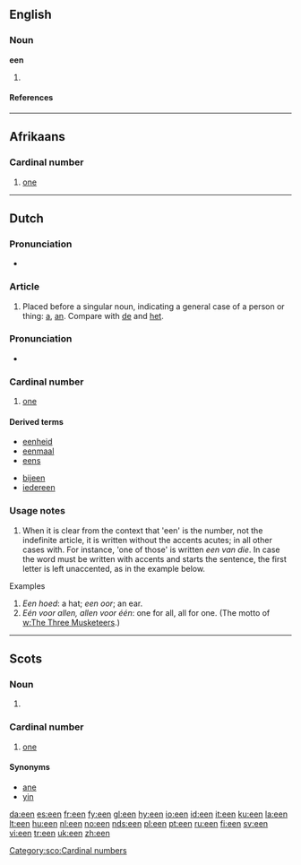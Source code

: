 {{see|één}}
==English==

===Noun===
'''een'''

# {{plural of|[[ee]]}}

====References====
{{R:1913}}
{{R:Northeast Dialect 2005}}

----

==Afrikaans==

===Cardinal number===
{{infl|af|numeral}}

# {{cardinal|lang=af}} [[one]]

----

==Dutch==

===Pronunciation===
* {{IPA|/ən/}}

===Article===
{{infl|nl|article}}

# {{indefinite}} Placed before a singular noun, indicating a general case of a person or thing: [[a]], [[an]]. Compare with [[de]] and [[het]].

===Pronunciation===
* {{IPA|/e:n/}}

===Cardinal number===
{{infl|nl|numeral}}

# {{cardinal|lang=nl}} [[one]]

====Derived terms====
* [[eenheid]]
* [[eenmaal]]
* [[eens]]
<!-- *een -->
* [[bijeen]]
* [[iedereen]]

===Usage notes===
# When it is clear from the context that 'een' is the number, not the indefinite article, it is written without the accents acutes; in all other cases with. For instance, 'one of those' is written ''een van die''. In case the word must be written with accents and starts the sentence, the first letter is left unaccented, as in the example below.

;Examples
# ''Een hoed'': a hat; ''een oor''; an ear.
# ''Eén voor allen, allen voor één'': one for all, all for one. (The motto of [[w:The Three Musketeers]].)

----

==Scots==

===Noun===
{{sco-pl}}

# {{plural of|[[ee]]|lang=Scots}}

===Cardinal number===
{{infl|sco|numeral}}

# {{Doric dialect|cardinal}} [[one]]

====Synonyms====
* [[ane]]
* [[yin]]

[[Category:sco:Cardinal numbers]]

[[da:een]]
[[es:een]]
[[fr:een]]
[[fy:een]]
[[gl:een]]
[[hy:een]]
[[io:een]]
[[id:een]]
[[it:een]]
[[ku:een]]
[[la:een]]
[[lt:een]]
[[hu:een]]
[[nl:een]]
[[no:een]]
[[nds:een]]
[[pl:een]]
[[pt:een]]
[[ru:een]]
[[fi:een]]
[[sv:een]]
[[vi:een]]
[[tr:een]]
[[uk:een]]
[[zh:een]]